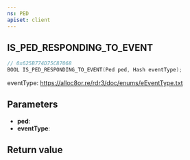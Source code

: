 ```yaml
---
ns: PED
apiset: client
---
```

## IS_PED_RESPONDING_TO_EVENT

```c
// 0x625B774D75C87068
BOOL IS_PED_RESPONDING_TO_EVENT(Ped ped, Hash eventType);
```

eventType: https://alloc8or.re/rdr3/doc/enums/eEventType.txt

## Parameters
* **ped**:
* **eventType**:

## Return value